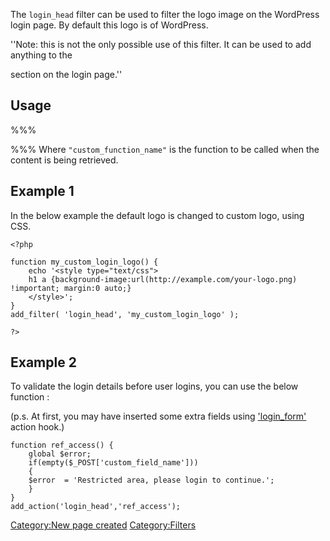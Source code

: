 The <tt>login_head</tt> filter can be used to filter the logo image on the WordPress login page. By default this logo is of WordPress.

''Note: this is not the only possible use of this filter. It can be used to add anything to the <tt><head></tt> section on the login page.''

== Usage ==

%%%<?php add_filter( 'login_head', 'custom_function_name' ); ?>%%%
Where <tt>"custom_function_name"</tt> is the function to be called when the content is being retrieved.

== Example 1 ==

In the below example the default logo is changed to custom logo, using CSS.

<pre>
<?php

function my_custom_login_logo() {
    echo '<style type="text/css">
	h1 a {background-image:url(http://example.com/your-logo.png) !important; margin:0 auto;}
	</style>';
}
add_filter( 'login_head', 'my_custom_login_logo' );

?>
</pre>

== Example 2 ==
To validate the login details before user logins, you can use the below function :

(p.s. At first, you may have inserted some extra fields using [[Plugin_API/Action_Reference/login_form|'login_form']] action hook.)

<pre>
function ref_access() {
    global $error;
    if(empty($_POST['custom_field_name']))
    {
    $error  = 'Restricted area, please login to continue.';
    }
}
add_action('login_head','ref_access');
</pre>

{{Stub}}
[[Category:New page created]]
[[Category:Filters]]